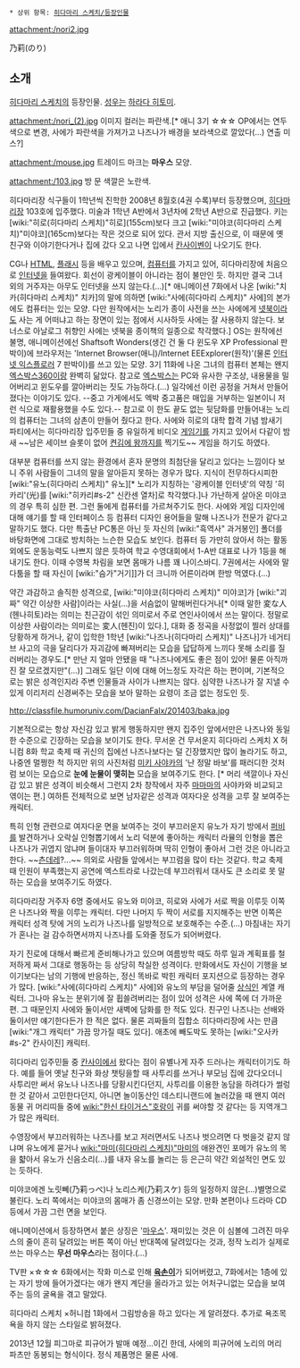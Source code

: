  * 상위 항목: [[히다마리 스케치/등장인물]]

attachment:/nori2.jpg

乃莉(のり)

== 소개 ==
[[히다마리 스케치]]의 등장인물. [[성우]]는 [[하라다 히토미]].

attachment:/nori_(2).jpg
이미지 컬러는 파란색.[* 애니 3기 ☆☆☆ OP에서는 연두색으로 변경, 사에가 파란색을 가져가고 나즈나가 배경을 보라색으로 깔았다(...) 연출 미스?]

attachment:/mouse.jpg
트레이드 마크는 '''마우스''' 모양.

attachment:/103.jpg
방 문 색깔은 노란색.

히다마리장 식구들이 1학년씩 진학한 2008년 8월호(4권 수록)부터 등장했으며, [[히다마리장]] 103호에 입주했다. 미술과 1학년 A반에서 3년차에 2학년 A반으로 진급했다. 키는 [wiki:"히로(히다마리 스케치)"히로](155cm)보다 크고 [wiki:"미야코(히다마리 스케치)"미야코](165cm)보다는 작은 것으로 되어 있다. 관서 지방 출신으로, 이 때문에 옛 친구와 이야기한다거나 집에 갔다 오고 나면 입에서 [[칸사이벤]]이 나오기도 한다.

CG나 [[HTML]], [[플래시]] 등을 배우고 있으며, [[컴퓨터]]를 가지고 있어, 히다마리장에 처음으로 [[인터넷]]을 들여왔다. 회선이 광케이블이 아니라는 점이 불만인 듯. 하지만 결국 그녀 외의 거주자는 아무도 인터넷을 쓰지 않는다.(…)[* 애니메이션 7화에서 나온 [wiki:"치카(히다마리 스케치)" 치카]의 말에 의하면 [wiki:"사에(히다마리 스케치)" 사에]의 본가에도 컴퓨터는 있는 모양. 다만 원작에서는 노리가 종이 사전을 쓰는 사에에게 [[넷북]]이라도 사는 게 어떠냐고 하는 장면이 있는 점에서 시사하듯 사에는 잘 사용하지 않는다. 보너스로 아날로그 취향인 사에는 넷북을 종이책의 일종으로 착각했다.] OS는 원작에선 불명, 애니메이션에선 Shaftsoft Wonders(생긴 건 둘 다 윈도우 XP Professional 판박이)에 브라우저는 'Internet Browser(애니)/Internet EEExplorer(원작)'(물론 [[인터넷 익스플로러]] 7 판박이)를 쓰고 있는 모양. 3기 11화에 나온 그녀의 컴퓨터 본체는 왠지 [[엑스박스360]]이랑 완벽히 닮았다. 참고로 [[엑스박스]]는 PC와 유사한 구조상, 내용물을 밀어버리고 윈도우를 깔아버리는 짓도 가능하다.(…) 일각에선 이런 공정을 거쳐서 만들어졌다는 이야기도 있다. --중고 가게에서도 엑박 중고품은 매입을 거부하는 일본이니 저런 식으로 재활용했을 수도 있다.-- 참고로 이 한도 끝도 없는 뒷담화를 만들어내는 노리의 컴퓨터는 그녀의 삼촌이 만들어 줬다고 한다. 사에와 히로의 대학 합격 기념 밤새기 파티에서는 히다마리장 입주민들 중 유일하게 비디오 [[게임기]]를 가지고 있어서 다같이 밤새 ~~남은 세이브 슬롯이 없어 [[켠김에 왕까지]]를 찍기도~~ 게임을 하기도 하였다.  

대부분 컴퓨터를 쓰지 않는 환경에서 혼자 문명의 최첨단을 달리고 있다는 느낌이다 보니 주위 사람들이 그녀의 말을 알아듣지 못하는 경우가 많다. 지식이 전무하다시피한 [wiki:"유노(히다마리 스케치)" 유노][* 노리가 지칭하는 '광케이블 인터넷'의 약칭 '히카리'(光)를 [wiki:"히카리#s-2" 신칸센 열차]로 착각했다.]나 가난하게 살아온 미야코의 경우 특히 심한 편.  그런 둘에게 컴퓨터를 가르쳐주기도 한다. 사에와 게임 디자인에 대해 얘기를 할 때 인터페이스 등 컴퓨터 디자인 용어들을 말해 나즈나가 전문가 같다고 말하기도 했다. 다만 특출난 PC통은 아닌 듯 자신의 [wiki:"흑역사" 과거봉인] 폴더를 바탕화면에 그대로 방치하는 느슨한 모습도 보인다. 컴퓨터 등 가만히 앉아서 하는 활동 외에도 운동능력도 나쁘지 않은 듯하여 학교 수영대회에서 1-A반 대표로 나가 1등을 해내기도 한다. 이때 수영복 차림을 보면 몸매가 나름 꽤 나이스바디. 7권에서는 사에와 말다툼을 할 때 자신이 [wiki:"슴가"거기]]가 더 크니까 어른이라며 한방 먹였다.(...)

약간 과감하고 솔직한 성격으로, [wiki:"미야코(히다마리 스케치)" 미야코]가 [wiki:"괴짜" 약간 이상한 사람]이라는 사실(…)을 서슴없이 말해버린다거나[* 이때 말한 変な人(헨나히토)라는 의미는 친근감이 섞인 의미로서 주로 연인사이에서 쓰는 말이다. 정말로 이상한 사람이라는 의미로는 変人(헨진)이 있다.], 대화 중 정곡을 사정없이 찔러 상대를 당황하게 하거나, 같이 입학한 1학년 [wiki:"나즈나(히다마리 스케치)" 나즈나]가 네거티브 사고의 극을 달리다가 자괴감에 빠져버리는 모습을 답답하게 느끼다 못해 소리를 질러버리는 경우도.[* 만난 지 얼마 안됐을 때 "나즈나에게도 좋은 점이 있어! 물론 아직까진 잘 모르겠지만"(...)] 그래도 일단 이에 대해 어느정도 자각은 하는 편이며, 기본적으로는 밝은 성격인지라 주변 인물들과 사이가 나쁘지는 않다. 심약한 나즈나가 잘 지낼 수 있게 이리저리 신경써주는 모습을 보아 말하는 요령이 조금 없는 정도인 듯. 

http://classfile.humoruniv.com/DacianFalx/201403/baka.jpg

기본적으로는 항상 자신감 있고 밝게 행동하지만 왠지 집주인 앞에서만은 나즈나와 동일한 수준으로 긴장하는 모습을 보이기도 한다. 무서운 건 무서운지 히다마리 스케치 X 허니컴 8화 학교 축제 때 귀신의 집에선 나즈나보다는 덜 긴장했지만 많이 놀라기도 하고, 나중엔 멀쩡한 척 하지만 위의 사진처럼 [[미키 사야카]]의 '난 정말 바보'를 패러디한 것처럼 보이는 모습으로 '''눈에 눈물이 맺히는''' 모습을 보여주기도 한다. [* 머리 색깔이나 자신감 있고 밝은 성격이 비슷해서 그런지 2차 창작에서 자주 [[마마마]]의 사야카와 비교되고 엮이는 편.] 여하튼 전체적으로 보면 남자같은 성격과 여자다운 성격을 고루 잘 보여주는 캐릭터.

특히 인형 관련으로 여자다운 면을 보여주는 것이 부끄러운지 유노가 자기 방에서 [[퍼비]]를 발견하거나 오락실 인형뽑기에서 노리 덕분에 좋아하는 캐릭터 라뮬의 인형을 뽑은 나즈나가 귀엽지 않냐며 들이대자 부끄러워하며 딱히 인형이 좋아서 그런 것은 아니라고 한다. ~~[[츤데레]]?...~~ 의외로 사람들 앞에서는 부끄럼을 많이 타는 것같다. 학교 축제 때 인원이 부족했는지 공연에 엑스트라로 나갔는데 부끄러워서 대사도 큰 소리로 못 말하는 모습을 보여주기도 하였다. 

히다마리장 거주자 6명 중에서도 유노와 미야코, 히로와 사에가 서로 짝을 이루듯 이쪽은 나즈나와 짝을 이루는 캐릭터. 다만 나머지 두 짝이 서로를 지지해주는 반면 이쪽은 캐릭터 성격 탓에 거의 노리가 나즈나를 일방적으로 보호해주는 수준.(…) 마침내는 자기가 혼나는 걸 감수하면서까지 나즈나를 도와줄 정도가 되어버렸다.

자기 진로에 대해서 빠르게 준비해나가고 있으며 여름방학 때도 하루 일과 계획표를 철저하게 짜서 그대로 행동하는 등 상당히 착실한 성격이다. 만화에서도 자신이 기행을 보이기보다는 남의 기행에 반응하는, 정신 똑바로 박힌 캐릭터 포지션으로 등장하는 경우가 많다. [wiki:"사에(히다마리 스케치)" 사에]와 유노의 부담을 덜어줄 [[상식인]] 계열 캐릭터. 그나마 유노는 분위기에 잘 휩쓸려버리는 점이 있어 성격은 사에 쪽에 더 가까운 편. 그 때문인지 사에와 둘이서만 새벽에 담화를 한 적도 있다. 친구인 나즈나는 선배와 둘이서만 얘기한다든가 한 적은 없다. 물론 괴짜들의 집합소 히다마리장에 사는 만큼 [wiki:"개그 캐릭터" 가끔 망가질 때도 있다]. 애초에 빼도박도 못하는 [wiki:"오사카#s-2" 칸사이진] 캐릭터.

히다마리 입주민들 중 [[칸사이]]에서 왔다는 점이 유별나게 자주 드러나는 캐릭터이기도 하다. 예를 들어 옛날 친구와 화상 챗팅을할 때 사투리를 쓰거나 부모님 집에 갔다오더니 사투리만 써서 유노나 나즈나를 당황시킨다던지, 사투리를 이용한 농담을 하려다가 썰렁한 것 같아서 고민한다던지, 아니면 놀이동산인 데스티니랜드에 놀러갔을 때 왠지 여러 동물 귀 머리띠들 중에 [[wiki:"한신 타이거스"호랑이]] 귀를 써야할 것 같다는 등 지역개그가 많은 캐릭터.        

수영장에서 부끄러워하는 나즈나를 보고 저러면서도 나즈나 벗으려면 다 벗을것 같지 않냐며 유노에게 묻거나 [[wiki:"마미(히다마리 스케치)"마미]]의 애완견인 포메가 유노의 목을 햛아서 유노가 신음소리(...)를 내자 유노를 놀리는 등 은근히 약간 외설적인 면도 있는 듯하다.   

미야코에겐 노릿뻬(乃莉っぺ)나 노리스케(乃莉スケ) 등의 일정하지 않은(…)별명으로 불린다. 노리 쪽에서는 미야코의 몸매가 좀 신경쓰이는 모양. 만화 본편이나 드라마 CD 등에서 가끔 그런 면을 보인다.

애니메이션에서 등장하면서 붙은 상징은 '[[마우스]]'. 재미있는 것은 이 심볼에 그려진 마우스의 줄이 흔히 달려있는 버튼 쪽이 아닌 반대쪽에 달려있다는 것과, 정작 노리가 실제로 쓰는 마우스는 '''무선 마우스'''라는 점이다.(…)

TV판 ×☆☆☆ 6화에서는 작화 미스로 인해 '''[[육손]]이'''가 되어버렸고, 7화에서는 1층에 있는 자기 방에 들어가겠다는 애가 왠지 계단을 올라가고 있는 어처구니없는 모습을 보여주는 등의 굴욕을 겪고 말았다.

히다마리 스케치 ×허니컴 1화에서 그림방송을 하고 있다는 게 알려졌다. 추가로 욕조목욕을 하지 않는 스타일로 밝혀졌다.

2013년 12월 피그마로 피규어가 발매 예정...이긴 한데, 사에의 피규어에 노리의 머리 파츠만 동봉되는 형식이다. 정식 제품명은 물론 사에.
